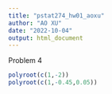 ```yaml
---
title: "pstat274_hw01_aoxu"
author: "AO XU"
date: "2022-10-04"
output: html_document
---
```


Problem 4
```r
polyroot(c(1,-2))
polyroot(c(1,-0.45,0.05))
```
